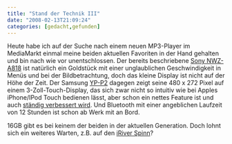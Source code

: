 ```yaml
---
title: "Stand der Technik III"
date: "2008-02-13T21:09:24"
categories: [gedacht,gefunden]
---
```


Heute habe ich auf der Suche nach einem neuen MP3-Player im MediaMarkt einmal meine beiden aktuellen Favoriten in der Hand gehalten und bin nach wie vor unentschlossen. Der bereits beschriebene [Sony NWZ-A818](/blog/2008/01/21/stand-der-technik/) ist natürlich ein Goldstück mit einer unglaublichen Geschwindigkeit in Menüs und bei der Bildbetrachtung, doch das kleine Display ist nicht auf der Höhe der Zeit. Der Samsung [YP-P2](http://av.samsung.de/produkte/detail12_specs.aspx?guid=95d3dfc5-9ec0-4a87-9899-309af30dc421) dagegen zeigt seine 480 x 272 Pixel auf einem 3-Zoll-Touch-Display, das sich zwar nicht so intuitiv wie bei Apples iPhone/IPod Touch bedienen lässt, aber schon ein nettes Feature ist und auch [ständig verbessert wird](http://www.slashgear.com/samsung-yp-p2-firmware-update-again-0410064.php). Und Bluetooth mit einer angeblichen Laufzeit von 12 Stunden ist schon ab Werk mit an Bord.

16GB gibt es bei keinem der beiden in der aktuellen Generation. Doch lohnt sich ein weiteres Warten, z.B. auf den [iRiver Spinn](http://www.gizmodo.de/2008/01/14/iriver_spinn_nur_gefuhlt_analog.html)?
